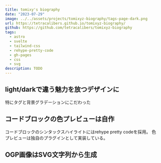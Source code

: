 ```yaml
---
title: tomixy's biography
date: "2023-07-29"
image: ../../assets/projects/tomixyz-biography/tags-page-dark.png
url: https://tetracalibers.github.io/tomixyz-biography/
github: https://github.com/tetracalibers/tomixyz-biography
tags:
  - astro
  - svelte
  - tailwind-css
  - rehype-pretty-code
  - gh-pages
  - css
  - svg
description: TODO
---
```


## light/darkで違う魅力を放つデザインに

特にタグと背景グラデーションにこだわった

## コードブロックの色プレビューは自作

コードブロックのシンタックスハイライトにはrehype pretty codeを採用。
色プレビューは独自のプラグインとして実装している。

## OGP画像はSVG文字列から生成
